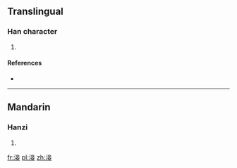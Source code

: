 ==Translingual==

===Han character===
{{Han char|rn=85|rad=水|as=08|sn=11|four=|canj=EYTV}}

# {{defn|Han|sort=水08}}

====References====
* {{Han ref|kx=0628.300|dkj=17612|dj=1030.180|hdz=31659.060|uh=6DC1|ud=28097}}

----

==Mandarin==

===Hanzi===
{{cmn-hanzi|pin=[[qiè]] ([[qie4]])|wg=ch'ieh<sup>4</sup>}}

# {{defn|lang=cmn|sort=水08}}

[[fr:淁]]
[[pl:淁]]
[[zh:淁]]